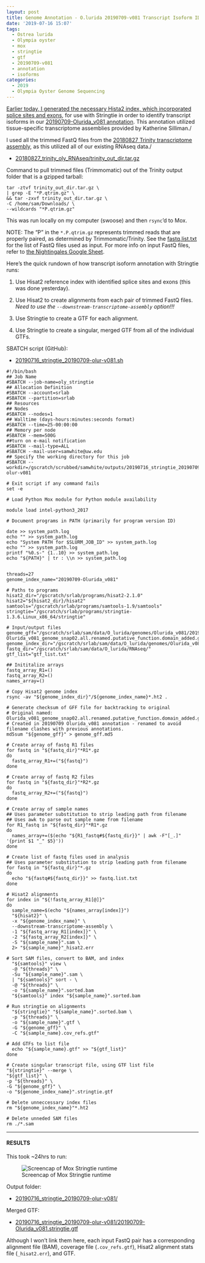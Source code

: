 ```yaml
---
layout: post
title: Genome Annotation - O.lurida 20190709-v081 Transcript Isoform ID with Stringtie on Mox
date: '2019-07-16 15:07'
tags:
  - Ostrea lurida
  - Olympia oyster
  - mox
  - stringtie
  - gtf
  - 20190709-v081
  - annotation
  - isoforms
categories:
  - 2019
  - Olympia Oyster Genome Sequencing
---
```

[Earlier today, I generated the necessary Hista2 index, which incorporated splice sites and exons](https://robertslab.github.io/sams-notebook/posts/2019/2019-07-16-Genome-Annotation-O.lurida-20190709-v081-Hisat2-Transcript-Isoform-Index/), for use with Stringtie in order to identify transcript isoforms in our [20190709-Olurida_v081 annotation](https://robertslab.github.io/sams-notebook/2019/07/09/Genome-Annotation-Olurida_v081-with-MAKER-and-Tissue-specific-Transcriptomes-on-Mox/). This annotation utilized tissue-specific transcriptome assemblies provided by Katherine Silliman./

I used all the trimmed FastQ files from the [20180827 Trinity transcriptome assembly](https://robertslab.github.io/sams-notebook/posts/2018-09-19-transcriptome-assembly-olympia-oyster-rnaseq-data-with-trinity/), as this utilized all of our existing RNAseq data./

- [20180827_trinity_oly_RNAseq/trinity_out_dir.tar.gz](https://owl.fish.washington.edu/Athaliana/20180827_trinity_oly_RNAseq/trinity_out_dir.tar.gz)

Command to pull trimmed files (Trimmomatic) out of the Trinity output folder that is a gzipped tarball:

```shell
tar -ztvf trinity_out_dir.tar.gz \
| grep -E "*P.qtrim.gz" \
&& tar -zxvf trinity_out_dir.tar.gz \
-C /home/sam/Downloads/ \
--wildcards "*P.qtrim.gz"
```

This was run locally on my computer (swoose) and then `rsync`'d to Mox.

NOTE: The "P" in the `*.P.qtrim.gz` represents trimmed reads that are properly paired, as determined by Trimmomatic/Trinity. See the [fastq.list.txt](https://gannet.fish.washington.edu/Atumefaciens/20190625_stringtie_oly_v081/fastq.list.txt) for the list of FastQ files used as input. For more info on input FastQ files, refer to [the Nightingales Google Sheet](http://b.link/nightingales).


Here's the quick rundown of how transcript isoform annotation with Stringtie runs:

1. Use Hisat2 reference index with identified splice sites and exons (this was done yesterday).

2. Use Hisat2 to create alignments from each pair of trimmed FastQ files. _Need to use the `--downstream-transcriptome-assembly` option!!!_

3. Use Stringtie to create a GTF for each alignment.

4. Use Stringtie to create a singular, merged GTF from all of the individual GTFs.


SBATCH script (GitHub):

- [20190716_stringtie_20190709-olur-v081.sh](https://github.com/RobertsLab/sams-notebook/blob/master/sbatch_scripts/20190716_stringtie_20190709-olur-v081.sh)

```shell
#!/bin/bash
## Job Name
#SBATCH --job-name=oly_stringtie
## Allocation Definition
#SBATCH --account=srlab
#SBATCH --partition=srlab
## Resources
## Nodes
#SBATCH --nodes=1
## Walltime (days-hours:minutes:seconds format)
#SBATCH --time=25-00:00:00
## Memory per node
#SBATCH --mem=500G
##turn on e-mail notification
#SBATCH --mail-type=ALL
#SBATCH --mail-user=samwhite@uw.edu
## Specify the working directory for this job
#SBATCH --workdir=/gscratch/scrubbed/samwhite/outputs/20190716_stringtie_20190709-olur-v081

# Exit script if any command fails
set -e

# Load Python Mox module for Python module availability

module load intel-python3_2017

# Document programs in PATH (primarily for program version ID)

date >> system_path.log
echo "" >> system_path.log
echo "System PATH for $SLURM_JOB_ID" >> system_path.log
echo "" >> system_path.log
printf "%0.s-" {1..10} >> system_path.log
echo "${PATH}" | tr : \\n >> system_path.log


threads=27
genome_index_name="20190709-Olurida_v081"

# Paths to programs
hisat2_dir="/gscratch/srlab/programs/hisat2-2.1.0"
hisat2="${hisat2_dir}/hisat2"
samtools="/gscratch/srlab/programs/samtools-1.9/samtools"
stringtie="/gscratch/srlab/programs/stringtie-1.3.6.Linux_x86_64/stringtie"

# Input/output files
genome_gff="/gscratch/srlab/sam/data/O_lurida/genomes/Olurida_v081/20190709-Olurida_v081_genome_snap02.all.renamed.putative_function.domain_added.gff"
genome_index_dir="/gscratch/srlab/sam/data/O_lurida/genomes/Olurida_v081"
fastq_dir="/gscratch/srlab/sam/data/O_lurida/RNAseq/"
gtf_list="gtf_list.txt"

## Inititalize arrays
fastq_array_R1=()
fastq_array_R2=()
names_array=()

# Copy Hisat2 genome index
rsync -av "${genome_index_dir}"/${genome_index_name}*.ht2 .

# Generate checksum of GFF file for backtracking to original
# Original named: Olurida_v081_genome_snap02.all.renamed.putative_function.domain_added.gff
# Created in 20190709 Olurida_v081 annotation - renamed to avoid filename clashes with previous annotations.
md5sum "${genome_gff}" > genome_gff.md5

# Create array of fastq R1 files
for fastq in "${fastq_dir}"*R1*.gz
do
  fastq_array_R1+=("${fastq}")
done

# Create array of fastq R2 files
for fastq in "${fastq_dir}"*R2*.gz
do
  fastq_array_R2+=("${fastq}")
done

# Create array of sample names
## Uses parameter substitution to strip leading path from filename
## Uses awk to parse out sample name from filename
for R1_fastq in "${fastq_dir}"*R1*.gz
do
  names_array+=($(echo "${R1_fastq#${fastq_dir}}" | awk -F"[_.]" '{print $1 "_" $5}'))
done

# Create list of fastq files used in analysis
## Uses parameter substitution to strip leading path from filename
for fastq in "${fastq_dir}"*.gz
do
  echo "${fastq#${fastq_dir}}" >> fastq.list.txt
done

# Hisat2 alignments
for index in "${!fastq_array_R1[@]}"
do
  sample_name=$(echo "${names_array[index]}")
  "${hisat2}" \
  -x "${genome_index_name}" \
  --downstream-transcriptome-assembly \
  -1 "${fastq_array_R1[index]}" \
  -2 "${fastq_array_R2[index]}" \
  -S "${sample_name}".sam \
  2> "${sample_name}"_hisat2.err

# Sort SAM files, convert to BAM, and index
  "${samtools}" view \
  -@ "${threads}" \
  -Su "${sample_name}".sam \
  | "${samtools}" sort - \
  -@ "${threads}" \
  -o "${sample_name}".sorted.bam
  "${samtools}" index "${sample_name}".sorted.bam

# Run stringtie on alignments
  "${stringtie}" "${sample_name}".sorted.bam \
  -p "${threads}" \
  -o "${sample_name}".gtf \
  -G "${genome_gff}" \
  -C "${sample_name}.cov_refs.gtf"

# Add GTFs to list file
  echo "${sample_name}.gtf" >> "${gtf_list}"
done

# Create singular transcript file, using GTF list file
"${stringtie}" --merge \
"${gtf_list}" \
-p "${threads}" \
-G "${genome_gff}" \
-o "${genome_index_name}".stringtie.gtf

# Delete unneccessary index files
rm "${genome_index_name}"*.ht2

# Delete unneded SAM files
rm ./*.sam
```

---

#### RESULTS

This took ~24hrs to run:

![Screencap of Mox Stringtie runtime](https://github.com/RobertsLab/sams-notebook/blob/master/images/screencaps/20190716_stringtie_olur_v081_runtime.png?raw=true)

Output folder:

- [20190716_stringtie_20190709-olur-v081/](https://gannet.fish.washington.edu/Atumefaciens/20190716_stringtie_20190709-olur-v081/)

Merged GTF:

- [20190716_stringtie_20190709-olur-v081/20190709-Olurida_v081.stringtie.gtf](https://gannet.fish.washington.edu/Atumefaciens/20190716_stringtie_20190709-olur-v081/20190709-Olurida_v081.stringtie.gtf)

Although I won't link them here, each input FastQ pair has a corresponding alignment file (BAM), coverage file (`.cov_refs.gtf`), Hisat2 alignment stats file (`_hisat2.err`), and GTF.
